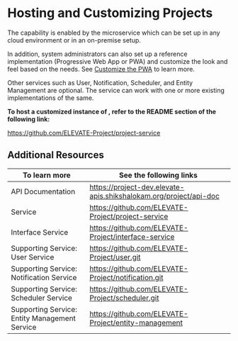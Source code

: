 
# Hosting and Customizing Projects

The <ProductName /> capability is enabled by the <ProductName /> microservice which can be set up in any cloud environment or in an on-premise setup.

In addition, system administrators can also set up a reference implementation (Progressive Web App or PWA) and customize the look and feel based on the needs. See [Customize the PWA](https://github.com/ELEVATE-Project/observation-survey-projects-pwa/blob/main/README.md) to learn more.

Other services such as User, Notification, Scheduler, and Entity Management are optional. The <ProductName />  service can work with one or more existing implementations of the same.

**To host a customized instance of <ProductName />, refer to the README section of the following link:**

https://github.com/ELEVATE-Project/project-service



## Additional Resources

|To learn more| See the following links|
|--------------|-----------|
|API Documentation|https://project-dev.elevate-apis.shikshalokam.org/project/api-doc|
|<ProductName /> Service|https://github.com/ELEVATE-Project/project-service|
|Interface Service|https://github.com/ELEVATE-Project/interface-service|
|Supporting Service: User Service|https://github.com/ELEVATE-Project/user.git|
|Supporting Service: Notification Service|https://github.com/ELEVATE-Project/notification.git|
|Supporting Service: Scheduler Service|https://github.com/ELEVATE-Project/scheduler.git|
|Supporting Service: Entity Management Service|https://github.com/ELEVATE-Project/entity-management|